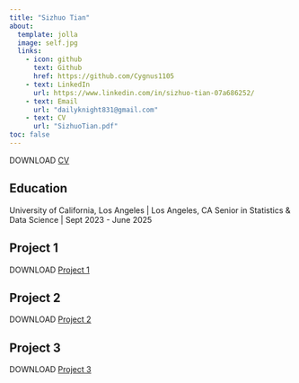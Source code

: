 ```yaml
---
title: "Sizhuo Tian"
about:
  template: jolla
  image: self.jpg
  links:
    - icon: github
      text: Github
      href: https://github.com/Cygnus1105
    - text: LinkedIn
      url: https://www.linkedin.com/in/sizhuo-tian-07a686252/
    - text: Email
      url: "dailyknight831@gmail.com"
    - text: CV
      url: "SizhuoTian.pdf"
toc: false
---
```


DOWNLOAD [CV](/SizhuoTian.pdf)

## Education

University of California, Los Angeles | Los Angeles, CA
Senior in Statistics & Data Science | Sept 2023 - June 2025

## Project 1

DOWNLOAD [Project 1](/101a.pdf)

## Project 2

DOWNLOAD [Project 2](/101b.pdf)

## Project 3

DOWNLOAD [Project 3](/101C.pdf)

